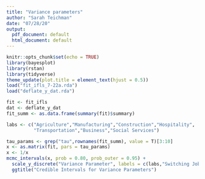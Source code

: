 ```yaml
---
title: "Variance parameters"
author: "Sarah Teichman"
date: "07/28/20"
output:
  pdf_document: default
  html_document: default
---
```


```r
knitr::opts_chunk$set(echo = TRUE)
library(bayesplot)
library(rstan)
library(tidyverse)
theme_update(plot.title = element_text(hjust = 0.5))
load("fit_ifls_7-22a.rda")
load("deflate_y_dat.rda")
```

```r
fit <- fit_ifls
dat <- deflate_y_dat
fit_summ <- as.data.frame(summary(fit)$summary)
```

```r
labs <- c("Agriculture","Manufacturing","Construction","Hospitality",
          "Transportation","Business","Social Services")
```

```r
tau_params <- grep("tau",rownames(fit_summ), value = T)[3:10]
x <- as.matrix(fit, pars = tau_params)  
x <- 1/x
mcmc_intervals(x, prob = 0.80, prob_outer = 0.95) + 
  scale_y_discrete("Variance Parameter", labels = c(labs,"Switching Jobs")) + 
  ggtitle("Credible Intervals for Variance Parameters")
```
